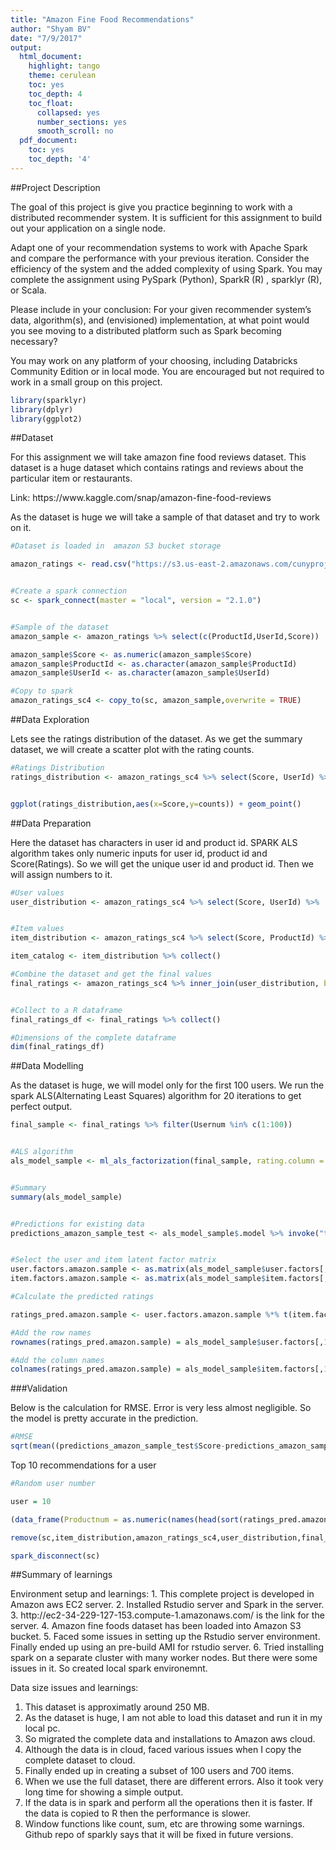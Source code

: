 ```yaml
---
title: "Amazon Fine Food Recommendations"
author: "Shyam BV"
date: "7/9/2017"
output:
  html_document:
    highlight: tango
    theme: cerulean
    toc: yes
    toc_depth: 4
    toc_float:
      collapsed: yes
      number_sections: yes
      smooth_scroll: no
  pdf_document:
    toc: yes
    toc_depth: '4'
---
```



##Project Description

The goal of this project is give you practice beginning to work with a distributed recommender system.  It is sufficient for this assignment to build out your application on a single node. 

Adapt one of your recommendation systems to work with Apache Spark and compare the performance with your previous iteration. Consider the efficiency of the system and the added complexity of using Spark. You may complete the assignment using PySpark (Python), SparkR (R) , sparklyr (R), or Scala. 

Please include in your conclusion:  For your given recommender system's data, algorithm(s), and (envisioned) implementation, at what point would you see moving to a distributed platform such as Spark becoming necessary? 

You may work on any platform of your choosing, including Databricks Community Edition or in local mode.  You are encouraged but not required to work in a small group on this project.



```r
library(sparklyr)
library(dplyr)
library(ggplot2)
```

##Dataset

For this assignment we will take amazon fine food reviews dataset. This dataset is a huge dataset which contains ratings and reviews about the particular item or restaurants.

Link: https://www.kaggle.com/snap/amazon-fine-food-reviews

As the dataset is huge we will take a sample of that dataset and try to work on it.

```r
#Dataset is loaded in  amazon S3 bucket storage

amazon_ratings <- read.csv("https://s3.us-east-2.amazonaws.com/cunyproject/data/Reviews.csv",header=TRUE,sep=",",stringsAsFactors = F)


#Create a spark connection
sc <- spark_connect(master = "local", version = "2.1.0")


#Sample of the dataset 
amazon_sample <- amazon_ratings %>% select(c(ProductId,UserId,Score)) 

amazon_sample$Score <- as.numeric(amazon_sample$Score)
amazon_sample$ProductId <- as.character(amazon_sample$ProductId)
amazon_sample$UserId <- as.character(amazon_sample$UserId)

#Copy to spark
amazon_ratings_sc4 <- copy_to(sc, amazon_sample,overwrite = TRUE)

```


##Data Exploration

Lets see the ratings distribution of the dataset. As we get the summary dataset, we will create a scatter plot with the rating counts.

```r

#Ratings Distribution
ratings_distribution <- amazon_ratings_sc4 %>% select(Score, UserId) %>%  group_by(Score) %>%  summarize(counts = count()) %>% collect()


ggplot(ratings_distribution,aes(x=Score,y=counts)) + geom_point()

```



##Data Preparation

Here the dataset has characters in user id and product id. SPARK ALS algorithm takes only numeric inputs for user id, product id and Score(Ratings). So we will get the unique user id and product id. Then we will assign numbers to it.

```r


#User values
user_distribution <- amazon_ratings_sc4 %>% select(Score, UserId) %>%  group_by(UserId) %>%  summarize(counts = count()) %>% filter(counts > 3) %>% distinct(UserId) %>% mutate(Usernum = row_number(UserId))


#Item values
item_distribution <- amazon_ratings_sc4 %>% select(Score, ProductId) %>%  group_by(ProductId) %>%  summarize(counts = count()) %>% filter(counts > 3) %>% distinct(ProductId) %>% mutate(Productnum = row_number(ProductId))

item_catalog <- item_distribution %>% collect()

#Combine the dataset and get the final values
final_ratings <- amazon_ratings_sc4 %>% inner_join(user_distribution, by = c("UserId")) %>% select(c(Usernum,ProductId,Score)) %>%  inner_join(item_distribution, by = c("ProductId")) %>% select(c(Usernum,Productnum,Score)) 


#Collect to a R dataframe
final_ratings_df <- final_ratings %>% collect() 

#Dimensions of the complete dataframe
dim(final_ratings_df)


```


##Data Modelling

As the dataset is huge, we will model only for the first 100 users. We run the spark ALS(Alternating Least Squares) algorithm for 20 iterations to get perfect output. 



```r

final_sample <- final_ratings %>% filter(Usernum %in% c(1:100))


#ALS algorithm
als_model_sample <- ml_als_factorization(final_sample, rating.column = "Score", user.column = "Usernum",item.column = "Productnum",iter.max = 20)


#Summary
summary(als_model_sample)


#Predictions for existing data
predictions_amazon_sample_test <- als_model_sample$.model %>% invoke("transform", spark_dataframe(final_sample)) %>%   collect()


#Select the user and item latent factor matrix
user.factors.amazon.sample <- as.matrix(als_model_sample$user.factors[,-1])
item.factors.amazon.sample <- as.matrix(als_model_sample$item.factors[,-1])

#Calculate the predicted ratings

ratings_pred.amazon.sample <- user.factors.amazon.sample %*% t(item.factors.amazon.sample)

#Add the row names
rownames(ratings_pred.amazon.sample) = als_model_sample$user.factors[,1]

#Add the column names
colnames(ratings_pred.amazon.sample) = als_model_sample$item.factors[,1]

```

###Validation

Below is the calculation for RMSE. Error is very less almost negligible. So the model is pretty accurate in the prediction.

```r
#RMSE
sqrt(mean((predictions_amazon_sample_test$Score-predictions_amazon_sample_test$prediction)^2))
```



Top 10 recommendations for a user

```r
#Random user number

user = 10

(data_frame(Productnum = as.numeric(names(head(sort(ratings_pred.amazon.sample[user,], decreasing = T),10))) ) %>% inner_join(item_catalog,by=c("Productnum")))

```


```r
remove(sc,item_distribution,amazon_ratings_sc4,user_distribution,final_sample,amazon_sample,amazon_ratings)
```


```r

spark_disconnect(sc)

```



##Summary of  learnings

Environment setup and learnings:
1. This complete project is developed in Amazon aws EC2 server.
2. Installed Rstudio server and Spark in the server.
3. http://ec2-34-229-127-153.compute-1.amazonaws.com/ is the link for the server.
4. Amazon fine foods dataset has been loaded into Amazon S3 bucket.
5. Faced some issues in setting up the Rstudio server environment. Finally ended up using an pre-build AMI for rstudio server.
6. Tried installing spark on a separate cluster with many worker nodes. But there were some issues in it. So created local spark environemnt.


Data size issues and learnings:

1. This dataset is approximatly around 250 MB.
2. As the dataset is huge, I am not able to load this dataset and run it in my local pc. 
3. So migrated the complete data and installations to Amazon aws cloud.
4. Although the data is in cloud, faced various issues when I copy the complete dataset to cloud.
5. Finally ended up in creating a subset of 100 users and 700 items.
6. When we use the full dataset, there are different errors. Also it took very long time for showing a simple output.
7. If the data is in spark and perform all the operations then it is faster. If the data is copied to R then the performance is slower.
8. Window functions like count, sum, etc are throwing some warnings. Github repo of sparkly says that it will be fixed in future versions.



